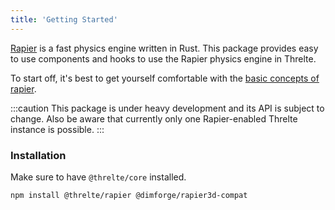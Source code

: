 ```yaml
---
title: 'Getting Started'
---
```


[Rapier](https://rapier.rs/) is a fast physics engine written in Rust. This package provides easy to use components and hooks to use the Rapier physics engine in Threlte.

To start off, it's best to get yourself comfortable with the [basic concepts of rapier](https://rapier.rs/docs/).

:::caution
This package is under heavy development and its API is subject to change. Also be aware that
currently only one Rapier-enabled Threlte instance is possible.
:::

### Installation

Make sure to have `@threlte/core` installed.

```bash copy
npm install @threlte/rapier @dimforge/rapier3d-compat
```
